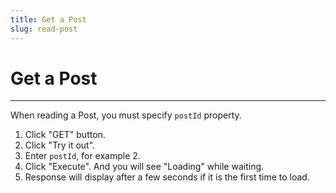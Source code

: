 ```yaml
---
title: Get a Post
slug: read-post
---
```



# Get a Post

<hr />

When reading a Post, you must specify `postId` property.

1. Click "GET" button.
2. Click "Try it out".
3. Enter `postId`, for example 2.
4. Click "Execute". And you will see "Loading" while waiting.
5. Response will display after a few seconds if it is the first time to load.

<GetPost />

